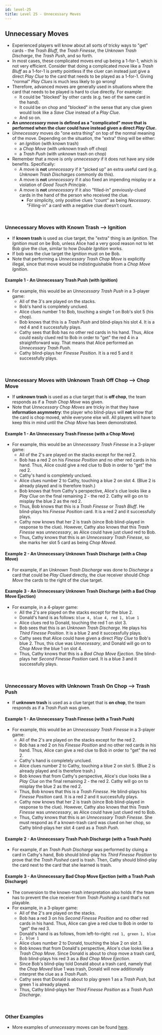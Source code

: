 ```yaml
---
id: level-25
title: Level 25 - Unnecessary Moves
---
```



## Unnecessary Moves

- Experienced players will know about all sorts of tricky ways to "get" cards - the _Trash Bluff_, the _Trash Finesse_, the _Unknown Trash Discharge_, the _Trash Push_, and so forth.
- In most cases, these complicated moves end up being a 1-for-1, which is not very efficient. Consider that doing a complicated move like a _Trash Bluff_ as a 1-for-1 is pretty pointless if the cluer can instead just give a direct _Play Clue_ to the card that needs to be played as a 1-for-1. Giving "normal" _Play Clues_ is much less likely to go wrong!
- Therefore, advanced moves are generally used in situations where the card that needs to be played is hard to clue directly. For example:
  - It could be "blocked" by other cards (e.g. two of the same card in the hand).
  - It could be on chop and "blocked" in the sense that any clue given would look like a _Save Clue_ instead of a _Play Clue_.
  - And so on.
- **An _unnecessary_ move is defined as a "complicated" move that is performed when the cluer could have instead given a direct _Play Clue_.**
- _Unnecessary_ moves do "one extra thing" on top of the normal meaning of the move. Depending on the situation, the "extra" thing will be either:
  - an _Ignition_ (with known trash)
  - a _Chop Move_ (with unknown trash off chop)
  - a _Trash Push_ (with unknown trash on chop)
- Remember that a move is only _unnecessary_ if it does not have any side benefits. Specifically:
  - A move is **not** _unnecessary_ if it "picked up" an extra useful card (e.g. _Unknown Trash Discharges_ commonly do this).
  - A move is **not** _unnecessary_ if it also fixed an impending misplay or a violation of _Good Touch Principle_.
  - A move is **not** _unnecessary_ if it also "filled-in" previously-clued cards in the hand of the person who received the clue.
    - For simplicity, only positive clues "count" as being _Necessary_. "Filling-in" a card with a negative clue doesn't count.

<br />

### Unnecessary Moves with Known Trash --> Ignition

- If **known trash** is used as clue target, the "extra" thing is an _Ignition_. The _Ignition_ must on be Bob, unless Alice had a very good reason not to let Bob give the clue, similar to how _Double Ignition_ works.
- If bob was the clue target the _Ignition_ must on be Bob.
- Note that performing a _Unnecessary Trash Chop Move_ is explicitly illegal, since that move would be indistinguishable from a _Chop Move Ignition_.

#### Example 1 - An Unnecessary Trash Push (with Ignition)

- For example, this would be an _Unnecessary Trash Push_ in a 3-player game:
  - All of the 3's are played on the stacks.
  - Bob's hand is completely unclued.
  - Alice clues number 1 to Bob, touching a single 1 on Bob's slot 5 (his chop).
  - Bob knows that this is a _Trash Push_ and blind-plays his slot 4. It is a red 4 and it successfully plays.
  - Cathy sees that Bob has no other red cards in his hand. Thus, Alice could easily clued red to Bob in order to "get" the red 4 in a straightforward way. That means that Alice performed an _Unnecessary Trash Push_.
  - Cathy blind-plays her _Finesse Position_. It is a red 5 and it successfully plays.

<UnnecessaryTrashPushIgnition />

<br />

### Unnecessary Moves with Unknown Trash Off Chop --> Chop Move

- If **unknown trash** is used as a clue target that is **off chop**, the team responds as if a _Trash Chop Move_ was given.
- Note that _Unnecessary Chop Moves_ are tricky in that they have **information asymmetry**: the player who blind-plays will **not** know that the card is chop moved, while everyone else will. All players will have to keep this in mind until the _Chop Move_ has been demonstrated.

#### Example 1 - An Unnecessary Trash Finesse (with a Chop Move)

- For example, this would be an _Unnecessary Trash Finesse_ in a 3-player game:
  - All of the 2's are played on the stacks except for the red 2.
  - Bob has a red 2 on his _Finesse Position_ and no other red cards in his hand. Thus, Alice could give a red clue to Bob in order to "get" the red 2.
  - Cathy's hand is completely unclued.
  - Alice clues number 2 to Cathy, touching a blue 2 on slot 4. (Blue 2 is already played and is therefore trash.)
  - Bob knows that from Cathy's perspective, Alice's clue looks like a _Play Clue_ on the final remaining 2 - the red 2. Cathy will go on to misplay the blue 2 as the red 2.
  - Thus, Bob knows that this is a _Trash Finesse_ or _Trash Bluff_. He blind-plays his _Finesse Position_ card. It is a red 2 and it successfully plays.
  - Cathy now knows that her 2 is trash (since Bob blind-played in response to the clue). However, Cathy also knows that this _Trash Finesse_ was _unnecessary_, as Alice could have just clued red to Bob.
  - Thus, Cathy knows that this is an _Unnecessary Trash Finesse_, so she marks her slot 5 card as being _Chop Moved_.

<UnnecessaryTrashFinesseChopMove />

#### Example 2 - An Unnecessary Unknown Trash Discharge (with a Chop Move)

- For example, if an _Unknown Trash Discharge_ was done to _Discharge_ a card that could be _Play Clued_ directly, the clue receiver should _Chop Move_ the cards to the right of the clue target.

#### Example 3 - An Unnecessary Unknown Trash Discharge (with a Bad Chop Move Ejection)

- For example, in a 4-player game:
  - All the 2's are played on the stacks except for the blue 2.
  - Donald's hand is as follows: `blue 4, blue 4, red 1, blue 1`
  - Alice clues red to Donald, touching the red 1 on slot 3.
  - Bob sees that this is an _Unknown Trash Discharge_. He plays his _Third Finesse Position_. It is a blue 2 and it successfully plays.
  - Cathy sees that Alice could have given a direct _Play Clue_ to Bob's blue 2. Thus, this clue was _Unnecessary_, and Donald will go on to _Chop Move_ the blue 1 on slot 4.
  - Thus, Cathy knows that this is a _Bad Chop Move Ejection_. She blind-plays her _Second Finesse Position_ card. It is a blue 3 and it successfully plays.

<br />

### Unnecessary Moves with Unknown Trash On Chop --> Trash Push

- If **unknown trash** is used as a clue target that is **on chop**, the team responds as if a _Trash Push_ was given.

#### Example 1 - An Unnecessary Trash Finesse (with a Trash Push)

- For example, this would be an _Unnecessary Trash Finesse_ in a 3-player game:
  - All of the 2's are played on the stacks except for the red 2.
  - Bob has a red 2 on his _Finesse Position_ and no other red cards in his hand. Thus, Alice can give a red clue to Bob in order to "get" the red 2.
  - Cathy's hand is completely unclued.
  - Alice clues number 2 to Cathy, touching a blue 2 on slot 5. (Blue 2 is already played and is therefore trash.)
  - Bob knows that from Cathy's perspective, Alice's clue looks like a _Play Clue_ on the final remaining 2 - the red 2. Cathy will go on to misplay the blue 2 as the red 2.
  - Thus, Bob knows that this is a _Trash Finesse_. He blind-plays his _Finesse Position_ card. It is a red 2 and it successfully plays.
  - Cathy now knows that her 2 is trash (since Bob blind-played in response to the clue). However, Cathy also knows that this _Trash Finesse_ was _unnecessary_, as Alice could have just clued red to Bob.
  - Thus, Cathy knows that this is an _Unnecessary Trash Finesse_. She must respond as if a known-trash card was clued on her chop, so Cathy blind-plays her slot 4 card as a _Trash Push_.

<UnnecessaryTrashFinesseTrashPush />

#### Example 2 - An Unnecessary Trash Push Discharge (with a Trash Push)

- For example, if an _Trash Push Discharge_ was performed by cluing a card in Cathy's hand, Bob should blind-play his _Third Finesse Position_ to prove that the _Trash Pushed_ card is trash. Then, Cathy should blind-play the card next to the card that she learned is trash.

#### Example 3 - An Unnecessary Bad Chop Move Ejection (with a Trash Push Discharge)

- The conversion to the known-trash interpretation also holds if the team has to prevent the clue receiver from _Trash Pushing_ a card that's not playable.
- For example, in a 3-player game:
  - All of the 2's are played on the stacks.
  - Bob has a red 3 on his _Second Finesse Position_ and no other red cards in his hand. Thus, Alice can give a red clue to Bob in order to "get" the red 3.
  - Donald's hand is as follows, from left-to-right: `red 1, green 1, blue 2, blue 1`
  - Alice clues number 2 to Donald, touching the blue 2 on slot 3.
  - Bob knows that from Donald's perspective, Alice's clue looks like a _Trash Chop Move_. Since Donald is about to chop move a trash card, Bob blind-plays his red 3 as a _Bad Chop Move Ejection_.
  - Since Bob's blind-play told Donald about a trash card, namely that the _Chop Moved_ blue 1 was trash, Donald will now additionally interpret the clue as a _Trash Push_.
  - Cathy sees that Donald is about to play green 1 as a _Trash Push_, but green 1 is already played.
  - Thus, Cathy blind-plays her _Third Finesse Position_ as a _Trash Push Discharge_.

<UnnecessaryBadChopMoveEjection />

<br />

### Other Examples

- More examples of _unnecessary_ moves can be found [here](examples/unnecessary.mdx).

